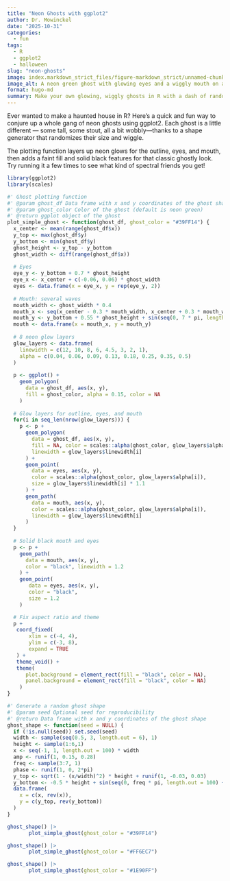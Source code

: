 ```yaml
---
title: "Neon Ghosts with ggplot2"
author: Dr. Mowinckel
date: "2025-10-31"
categories: 
  - fun
tags:
  - R
  - ggplot2
  - halloween
slug: "neon-ghosts"
image: index.markdown_strict_files/figure-markdown_strict/unnamed-chunk-1-1.png
image_alt: A neon green ghost with glowing eyes and a wiggly mouth on a black background, created using ggplot2 in R.
format: hugo-md
summary: Make your own glowing, wiggly ghosts in R with a dash of randomness and a lot of neon.
---
```


Ever wanted to make a haunted house in R? 
Here’s a quick and fun way to conjure up a whole gang of neon ghosts using ggplot2.
Each ghost is a little different — some tall, some stout, all a bit wobbly—thanks to a shape generator that randomizes their size and wiggle.

The plotting function layers up neon glows for the outline, eyes, and mouth, then adds a faint fill and solid black features for that classic ghostly look. 
Try running it a few times to see what kind of spectral friends you get!

```r
library(ggplot2)
library(scales)

#' Ghost plotting function
#' @param ghost_df Data frame with x and y coordinates of the ghost shape
#' @param ghost_color Color of the ghost (default is neon green)
#' @return ggplot object of the ghost
plot_simple_ghost <- function(ghost_df, ghost_color = "#39FF14") {
  x_center <- mean(range(ghost_df$x))
  y_top <- max(ghost_df$y)
  y_bottom <- min(ghost_df$y)
  ghost_height <- y_top - y_bottom
  ghost_width <- diff(range(ghost_df$x))
  
  # Eyes
  eye_y <- y_bottom + 0.7 * ghost_height
  eye_x <- x_center + c(-0.06, 0.06) * ghost_width
  eyes <- data.frame(x = eye_x, y = rep(eye_y, 2))
  
  # Mouth: several waves 
  mouth_width <- ghost_width * 0.4
  mouth_x <- seq(x_center - 0.3 * mouth_width, x_center + 0.3 * mouth_width, length.out = 80)
  mouth_y <- y_bottom + 0.55 * ghost_height + sin(seq(0, 7 * pi, length.out = 80)) * 0.04 * ghost_height
  mouth <- data.frame(x = mouth_x, y = mouth_y)
  
  # 8 neon glow layers
  glow_layers <- data.frame(
    linewidth = c(12, 10, 8, 6, 4.5, 3, 2, 1),
    alpha = c(0.04, 0.06, 0.09, 0.13, 0.18, 0.25, 0.35, 0.5)
  )
  
  p <- ggplot() +
    geom_polygon(
      data = ghost_df, aes(x, y),
      fill = ghost_color, alpha = 0.15, color = NA
    )
  
  # Glow layers for outline, eyes, and mouth
  for(i in seq_len(nrow(glow_layers))) {
    p <- p +
      geom_polygon(
        data = ghost_df, aes(x, y),
        fill = NA, color = scales::alpha(ghost_color, glow_layers$alpha[i]),
        linewidth = glow_layers$linewidth[i]
      ) +
      geom_point(
        data = eyes, aes(x, y),
        color = scales::alpha(ghost_color, glow_layers$alpha[i]),
        size = glow_layers$linewidth[i] * 1.1
      ) +
      geom_path(
        data = mouth, aes(x, y),
        color = scales::alpha(ghost_color, glow_layers$alpha[i]),
        linewidth = glow_layers$linewidth[i]
      )
  }
  
  # Solid black mouth and eyes
  p <- p +
    geom_path(
      data = mouth, aes(x, y),
      color = "black", linewidth = 1.2
    ) +
    geom_point(
       data = eyes, aes(x, y),
       color = "black",
       size = 1.2
    ) 

  # Fix aspect ratio and theme
  p + 
   coord_fixed(
       xlim = c(-4, 4), 
       ylim = c(-3, 8), 
       expand = TRUE
   ) +
   theme_void() +
   theme(
      plot.background = element_rect(fill = "black", color = NA),
      panel.background = element_rect(fill = "black", color = NA)
    )
}

#' Generate a random ghost shape
#' @param seed Optional seed for reproducibility
#' @return Data frame with x and y coordinates of the ghost shape
ghost_shape <- function(seed = NULL) {
  if (!is.null(seed)) set.seed(seed)
  width <- sample(seq(0.5, 3, length.out = 6), 1)  
  height <- sample(1:6,1) 
  x <- seq(-1, 1, length.out = 100) * width
  amp <- runif(1, 0.15, 0.28)
  freq <- sample(3:7, 1)
  phase <- runif(1, 0, 2*pi)
  y_top <- sqrt(1 - (x/width)^2) * height + runif(1, -0.03, 0.03)
  y_bottom <- -0.5 * height + sin(seq(0, freq * pi, length.out = 100) + phase) * amp * height
  data.frame(
    x = c(x, rev(x)),
    y = c(y_top, rev(y_bottom))
  )
}

ghost_shape() |> 
       plot_simple_ghost(ghost_color = "#39FF14")

ghost_shape() |> 
       plot_simple_ghost(ghost_color = "#FF6EC7")

ghost_shape() |>
       plot_simple_ghost(ghost_color = "#1E90FF")
```